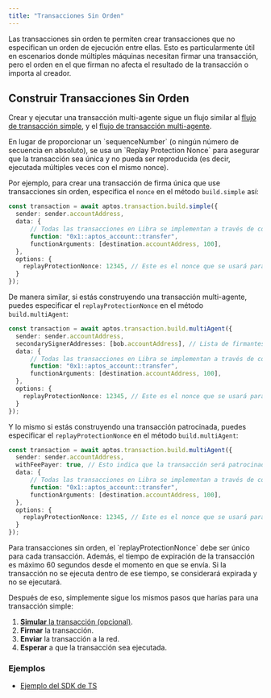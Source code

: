 ```yaml
---
title: "Transacciones Sin Orden"
---
```



Las transacciones sin orden te permiten crear transacciones que no especifican un
orden de ejecución entre ellas. Esto es particularmente útil
en escenarios donde múltiples máquinas necesitan firmar una transacción, pero el orden
en el que firman no afecta el resultado de la transacción o importa al
creador.

## Construir Transacciones Sin Orden

Crear y ejecutar una transacción multi-agente sigue un flujo similar al
[flujo de transacción simple](/build/sdks/ts-sdk/building-transactions), y el
[flujo de transacción multi-agente](/build/sdks/ts-sdk/building-transactions/multi-agent-transactions).

<Aside type="note">
  En lugar de proporcionar un `sequenceNumber` (o ningún número de secuencia en absoluto), se usa un
  `Replay Protection Nonce` para asegurar que la transacción sea única y
  no pueda ser reproducida (es decir, ejecutada múltiples veces con el mismo nonce).
</Aside>

Por ejemplo, para crear una transacción de firma única que use transacciones sin orden,
especifica el `nonce` en el método `build.simple` así:

```typescript filename="build-a-transaction.ts"
const transaction = await aptos.transaction.build.simple({
  sender: sender.accountAddress,
  data: {
	  // Todas las transacciones en Libra se implementan a través de contratos inteligentes.
	  function: "0x1::aptos_account::transfer",
	  functionArguments: [destination.accountAddress, 100],
  },
  options: {
    replayProtectionNonce: 12345, // Este es el nonce que se usará para asegurar que la transacción sea única.
  }
});
```

De manera similar, si estás construyendo una transacción multi-agente, puedes especificar el
`replayProtectionNonce` en el método `build.multiAgent`:

```typescript filename="build-a-transaction.ts"
const transaction = await aptos.transaction.build.multiAgent({
  sender: sender.accountAddress,
  secondarySignerAddresses: [bob.accountAddress], // Lista de firmantes secundarios
  data: {
	  // Todas las transacciones en Libra se implementan a través de contratos inteligentes.
	  function: "0x1::aptos_account::transfer",
	  functionArguments: [destination.accountAddress, 100],
  },
  options: {
    replayProtectionNonce: 12345, // Este es el nonce que se usará para asegurar que la transacción sea única.
  }
});
```

Y lo mismo si estás construyendo una transacción patrocinada, puedes especificar el
`replayProtectionNonce` en el método `build.multiAgent`:

```typescript filename="build-a-transaction.ts"
const transaction = await aptos.transaction.build.multiAgent({
  sender: sender.accountAddress,
  withFeePayer: true, // Esto indica que la transacción será patrocinada.
  data: {
	  // Todas las transacciones en Libra se implementan a través de contratos inteligentes.
	  function: "0x1::aptos_account::transfer",
	  functionArguments: [destination.accountAddress, 100],
  },
  options: {
    replayProtectionNonce: 12345, // Este es el nonce que se usará para asegurar que la transacción sea única.
  }
});
```

<Aside type="note">
  Para transacciones sin orden, el `replayProtectionNonce` debe ser único para
  cada transacción. Además, el tiempo de expiración de la transacción es
  máximo 60 segundos desde el momento en que se envía. Si la transacción no se
  ejecuta dentro de ese tiempo, se considerará expirada y no se
  ejecutará.
</Aside>

Después de eso, simplemente sigue los mismos pasos que harías para una transacción simple:

1. [**Simular** la transacción (opcional)](/build/sdks/ts-sdk/building-transactions/simulating-transactions).
2. **Firmar** la transacción.
3. **Enviar** la transacción a la red.
4. **Esperar** a que la transacción sea ejecutada.

### Ejemplos

- [Ejemplo del SDK de TS](https://github.com/libra2org/aptos-ts-sdk/blob/main/examples/typescript/simple_orderless_transfer.ts)

